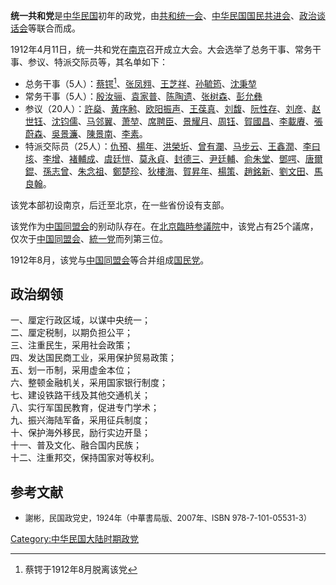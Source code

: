 '''统一共和党'''是[[中華民國|中华民国]]初年的政党，由[[共和统一会|共和统一会]]、[[中华民国国民共进会|中华民国国民共进会]]、[[政治谈话会|政治谈话会]]等联合而成。

1912年4月11日，统一共和党在[[南京|南京]]召开成立大会。大会选举了总务干事、常务干事、参议、特派交际员等，其名单如下：

*总务干事（5人）：[[蔡锷|蔡锷]]<ref>蔡锷于1912年8月脱离该党</ref>、[[张凤翙|张凤翙]]、[[王芝祥|王芝祥]]、[[孙毓筠|孙毓筠]]、[[沈秉堃|沈秉堃]]
*常务干事（5人）：[[殷汝骊|殷汝骊]]、[[袁家普|袁家普]]、[[陈陶遗|陈陶遗]]、[[张树森|张树森]]、[[彭允彝|彭允彝]]
*参议（20人）：[[許燊|許燊]]、[[黄序鹒|黄序鹒]]、[[欧阳振声|欧阳振声]]、[[王葆真|王葆真]]、[[刘馥|刘馥]]、[[阮性存|阮性存]]、[[刘彦|刘彦]]、[[赵世钰|赵世钰]]、[[沈钧儒|沈钧儒]]、[[马邻翼|马邻翼]]、[[萧堃|萧堃]]、[[席聘臣|席聘臣]]、[[景耀月|景耀月]]、[[周钰|周钰]]、[[賀國昌|賀國昌]]、[[李載賡|李載賡]]、[[張蔚森|張蔚森]]、[[吳景濂|吳景濂]]、[[陳景南|陳景南]]、[[李素|李素]]。
*特派交际员（25人）：[[仇預|仇預]]、[[楊年|楊年]]、[[洪榮圻|洪榮圻]]、[[曾有瀾|曾有瀾]]、[[马步云|马步云]]、[[王鑫潤|王鑫潤]]、[[李曰垓|李曰垓]]、[[李增|李增]]、[[褚輔成|褚輔成]]、[[虞廷愷|虞廷愷]]、[[莫永貞|莫永貞]]、[[封德三|封德三]]、[[尹廷輔|尹廷輔]]、[[俞朱堂|俞朱堂]]、[[鄧㗁|鄧㗁]]、[[唐爾錕|唐爾錕]]、[[孫志曾|孫志曾]]、[[朱念祖|朱念祖]]、[[鄭楚珍|鄭楚珍]]、[[狄樓海|狄樓海]]、[[賀昇年|賀昇年]]、[[楊策|楊策]]、[[趙銘新|趙銘新]]、[[劉文田|劉文田]]、[[馬良翰|馬良翰]]。

该党本部初设南京，后迁至北京，在一些省份设有支部。

该党作为[[中国同盟会|中国同盟会]]的别动队存在。在[[北京臨時参議院|北京臨時参議院]]中，该党占有25个議席，仅次于[[中国同盟会|中国同盟会]]、[[统一党_(中国)|統一党]]而列第三位。

1912年8月，该党与[[中国同盟会|中国同盟会]]等合并组成[[國民黨_(1912年－1913年)|国民党]]。

== 政治纲领 ==

一、厘定行政区域，以谋中央统一；<br/>
二、厘定税制，以期负担公平；<br/>
三、注重民生，采用社会政策；<br/>
四、发达国民商工业，采用保护贸易政策；<br/>
五、划一币制，采用虚金本位；<br/>
六、整顿金融机关，采用国家银行制度；<br/>
七、建设铁路干线及其他交通机关；<br/>
八、实行军国民教育，促进专门学术；<br/>
九、振兴海陆军备，采用征兵制度；<br/>
十、保护海外移民，励行实边开垦；<br/>
十一、普及文化、融合国内民族；<br/>
十二、注重邦交，保持国家对等权利。<br/>

==参考文献==
<div class="references-small">
<references />
</div>
*<span style="font-size:90%;">謝彬，民国政党史，1924年（中華書局版、2007年、ISBN 978-7-101-05531-3）</span>

{{清末政治團體}}
{{中華民国初期政党}}

[[Category:中华民国大陆时期政党|Category:中华民国大陆时期政党]]